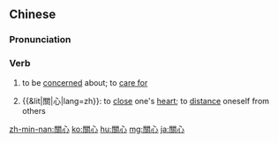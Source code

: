 {{also|关心}}
==Chinese==
{{zh-forms|s=关心}}

===Pronunciation===
{{zh-pron
|m=guānxīn
|ma=zh-guānxīn.ogg
|c=gwaan1 sam1
|h=pfs=kôan-sîm
|md=guăng-sĭng
|mn=koan-sim
|w=1kue xin
|cat=v
}}

===Verb===
{{zh-verb}}

# {{lb|zh|transitive}} to be [[concerned]] about; to [[care for]]
#: {{zh-x|關心 國家大事|to be '''concerned about''' the major issues of one's country}}
#: {{zh-x|他 一點 都 不 關心 我。|He doesn't '''care about''' me at all.}}
# {{&lit|關|心|lang=zh}}: to [[close]] one's [[heart]]; {{lb|zh|figurative}} to [[distance]] oneself from others
#: {{zh-x|從 手 放下 到 願 再 抱緊，從 @'''關''' 上 了 @'''心''' 到 交出 真心 換 愛心。|From putting down one's hands to be willing to embrace again, from distancing oneself from others to exchanging for compassion with sincerity.}}

[[zh-min-nan:關心]]
[[ko:關心]]
[[hu:關心]]
[[mg:關心]]
[[ja:關心]]